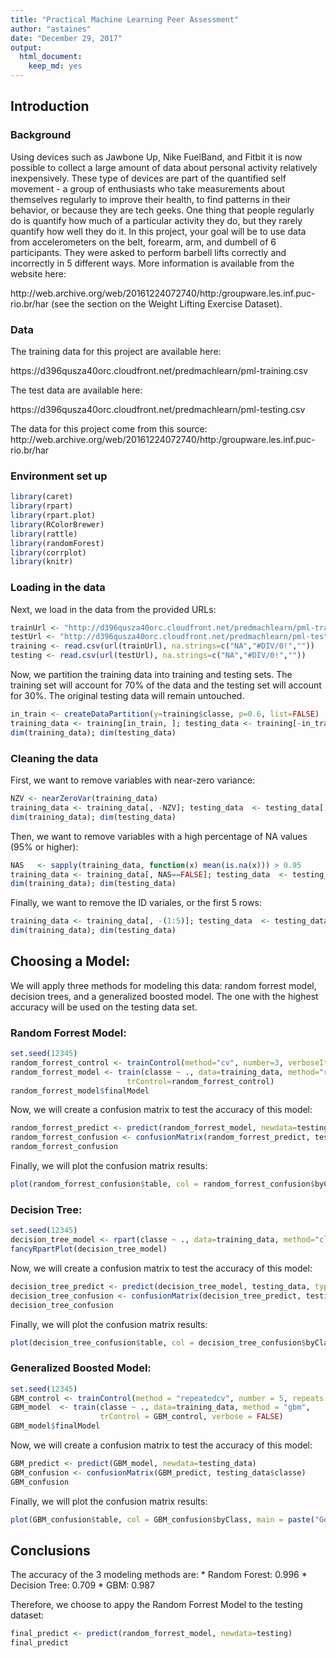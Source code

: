 ```yaml
---
title: "Practical Machine Learning Peer Assessment"
author: "astaines"
date: "December 29, 2017"
output: 
  html_document: 
    keep_md: yes
---
```

## Introduction
### Background
Using devices such as Jawbone Up, Nike FuelBand, and Fitbit it is now possible to collect a large amount of data about personal activity relatively inexpensively. These type of devices are part of the quantified self movement - a group of enthusiasts who take measurements about themselves regularly to improve their health, to find patterns in their behavior, or because they are tech geeks. One thing that people regularly do is quantify how much of a particular activity they do, but they rarely quantify how well they do it. In this project, your goal will be to use data from accelerometers on the belt, forearm, arm, and dumbell of 6 participants. They were asked to perform barbell lifts correctly and incorrectly in 5 different ways. More information is available from the website here:   
   
http://web.archive.org/web/20161224072740/http:/groupware.les.inf.puc-rio.br/har (see the section on the Weight Lifting Exercise Dataset).

### Data

The training data for this project are available here:

https://d396qusza40orc.cloudfront.net/predmachlearn/pml-training.csv

The test data are available here:

https://d396qusza40orc.cloudfront.net/predmachlearn/pml-testing.csv


The data for this project come from this source: http://web.archive.org/web/20161224072740/http:/groupware.les.inf.puc-rio.br/har

### Environment set up
```r
library(caret)
library(rpart)
library(rpart.plot)
library(RColorBrewer)
library(rattle)
library(randomForest)
library(corrplot)
library(knitr)
```

### Loading in the data
Next, we load in the data from the provided URLs:  
```r
trainUrl <- "http://d396qusza40orc.cloudfront.net/predmachlearn/pml-training.csv"
testUrl <- "http://d396qusza40orc.cloudfront.net/predmachlearn/pml-testing.csv"
training <- read.csv(url(trainUrl), na.strings=c("NA","#DIV/0!",""))
testing <- read.csv(url(testUrl), na.strings=c("NA","#DIV/0!",""))
```

Now, we partition the training data into training and testing sets. The training set will account for 70% of the data and the testing set will account for 30%. The original testing data will remain untouched.
```r
in_train <- createDataPartition(y=training$classe, p=0.6, list=FALSE)
training_data <- training[in_train, ]; testing_data <- training[-in_train, ]
dim(training_data); dim(testing_data)
```

### Cleaning the data
First, we want to remove variables with near-zero variance: 
```r
NZV <- nearZeroVar(training_data)
training_data <- training_data[, -NZV]; testing_data  <- testing_data[, -NZV]
dim(training_data); dim(testing_data)
```

Then, we want to remove variables with a high percentage of NA values (95% or higher): 
```r
NAS   <- sapply(training_data, function(x) mean(is.na(x))) > 0.95
training_data <- training_data[, NAS==FALSE]; testing_data  <- testing_data[, NAS==FALSE]
dim(training_data); dim(testing_data)
```

Finally, we want to remove the ID variales, or the first 5 rows: 
```r
training_data <- training_data[, -(1:5)]; testing_data  <- testing_data[, -(1:5)]
dim(training_data); dim(testing_data)
```

## Choosing a Model: 
We will apply three methods for modeling this data: random forrest model, decision trees, and a generalized boosted model. The one with the highest accuracy will be used on the testing data set. 

### Random Forrest Model: 
```r
set.seed(12345)
random_forrest_control <- trainControl(method="cv", number=3, verboseIter=FALSE)
random_forrest_model <- train(classe ~ ., data=training_data, method="rf",
                          trControl=random_forrest_control)
random_forrest_model$finalModel
```

Now, we will create a confusion matrix to test the accuracy of this model: 
```r
random_forrest_predict <- predict(random_forrest_model, newdata=testing_data)
random_forrest_confusion <- confusionMatrix(random_forrest_predict, testing_data$classe)
random_forrest_confusion
```

Finally, we will plot the confusion matrix results: 
```r
plot(random_forrest_confusion$table, col = random_forrest_confusion$byClass, main = paste("Random Forrest Confusion Matrix: Accuracy =", round(random_forrest_confusion$overall['Accuracy'], 4)))
```

### Decision Tree: 
```r
set.seed(12345)
decision_tree_model <- rpart(classe ~ ., data=training_data, method="class")
fancyRpartPlot(decision_tree_model)
```

Now, we will create a confusion matrix to test the accuracy of this model: 
```r
decision_tree_predict <- predict(decision_tree_model, testing_data, type = "class")
decision_tree_confusion <- confusionMatrix(decision_tree_predict, testing_data$classe)
decision_tree_confusion
```

Finally, we will plot the confusion matrix results: 
```r
plot(decision_tree_confusion$table, col = decision_tree_confusion$byClass, main = paste("Decision Tree Confusion Matrix: Accuracy =", round(decision_tree_confusion$overall['Accuracy'], 4)))
```

### Generalized Boosted Model: 
```r
set.seed(12345)
GBM_control <- trainControl(method = "repeatedcv", number = 5, repeats = 1)
GBM_model  <- train(classe ~ ., data=training_data, method = "gbm",
                    trControl = GBM_control, verbose = FALSE)
GBM_model$finalModel
```

Now, we will create a confusion matrix to test the accuracy of this model: 
```r
GBM_predict <- predict(GBM_model, newdata=testing_data)
GBM_confusion <- confusionMatrix(GBM_predict, testing_data$classe)
GBM_confusion
```

Finally, we will plot the confusion matrix results: 
```r
plot(GBM_confusion$table, col = GBM_confusion$byClass, main = paste("Generalized Boosted Model Confusion Matrix: Accuracy =", round(GBM_confusion$overall['Accuracy'], 4)))
```


## Conclusions
The accuracy of the 3 modeling methods are:
* Random Forest: 0.996
* Decision Tree: 0.709
* GBM: 0.987

Therefore, we choose to appy the Random Forrest Model to the testing dataset: 
```r
final_predict <- predict(random_forrest_model, newdata=testing)
final_predict
```















